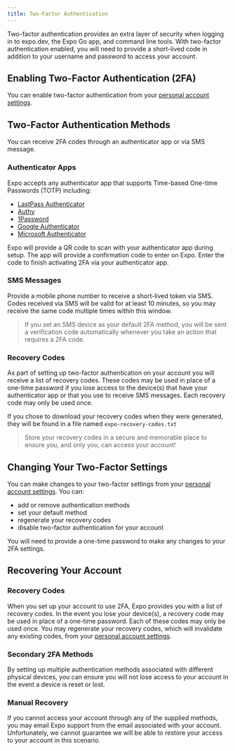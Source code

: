 ```yaml
---
title: Two-Factor Authentication
---
```


Two-factor authentication provides an extra layer of security when logging in to expo.dev, the Expo Go app, and command line tools. With two-factor authentication enabled, you will need to provide a short-lived code in addition to your username and password to access your account.

## Enabling Two-Factor Authentication (2FA)

You can enable two-factor authentication from your [personal account settings](https://expo.dev/settings).

## Two-Factor Authentication Methods

You can receive 2FA codes through an authenticator app or via SMS message.

### Authenticator Apps

Expo accepts any authenticator app that supports Time-based One-time Passwords (TOTP) including:

- [LastPass Authenticator](https://lastpass.com/auth/)
- [Authy](https://authy.com/)
- [1Password](https://support.1password.com/one-time-passwords/)
- [Google Authenticator](https://support.google.com/accounts/answer/1066447)
- [Microsoft Authenticator](https://www.microsoft.com/en-us/account/authenticator)

Expo will provide a QR code to scan with your authenticator app during setup. The app will provide a confirmation code to enter on Expo. Enter the code to finish activating 2FA via your authenticator app.

### SMS Messages

Provide a mobile phone number to receive a short-lived token via SMS. Codes received via SMS will be valid for at least 10 minutes, so you may receive the same code multiple times within this window.

> If you set an SMS device as your default 2FA method, you will be sent a verification code automatically whenever you take an action that requires a 2FA code.

### Recovery Codes

As part of setting up two-factor authentication on your account you will receive a list of recovery codes. These codes may be used in place of a one-time password if you lose access to the device(s) that have your authenticator app or that you use to receive SMS messages. Each recovery code may only be used once.

If you chose to download your recovery codes when they were generated, they will be found in a file named `expo-recovery-codes.txt`

> Store your recovery codes in a secure and memorable place to ensure you, and only you, can access your account!

## Changing Your Two-Factor Settings

You can make changes to your two-factor settings from your [personal account settings](https://expo.dev/settings). You can:

- add or remove authentication methods
- set your default method
- regenerate your recovery codes
- disable two-factor authentication for your account

You will need to provide a one-time password to make any changes to your 2FA settings.

## Recovering Your Account

### Recovery Codes

When you set up your account to use 2FA, Expo provides you with a list of recovery codes. In the event you lose your device(s), a recovery code may be used in place of a one-time password. Each of these codes may only be used once. You may regenerate your recovery codes, which will invalidate any existing codes, from your [personal account settings](https://expo.dev/settings/).

### Secondary 2FA Methods

By setting up multiple authentication methods associated with different physical devices, you can ensure you will not lose access to your account in the event a device is reset or lost.

### Manual Recovery

If you cannot access your account through any of the supplied methods, you may email Expo support from the email associated with your account. Unfortunately, we cannot guarantee we will be able to restore your access to your account in this scenario.
